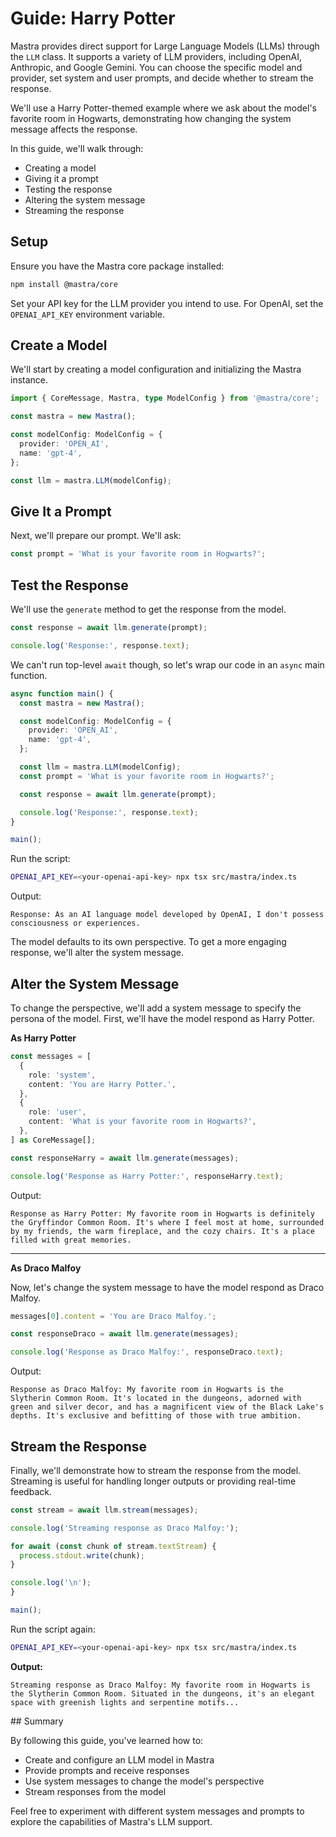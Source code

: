 
# Guide: Harry Potter

Mastra provides direct support for Large Language Models (LLMs) through the `LLM` class. It supports a variety of LLM providers, including OpenAI, Anthropic, and Google Gemini. You can choose the specific model and provider, set system and user prompts, and decide whether to stream the response.

We'll use a Harry Potter-themed example where we ask about the model's favorite room in Hogwarts, demonstrating how changing the system message affects the response.

In this guide, we'll walk through:

- Creating a model
- Giving it a prompt
- Testing the response
- Altering the system message
- Streaming the response

## Setup

Ensure you have the Mastra core package installed:

```bash copy
npm install @mastra/core
```

Set your API key for the LLM provider you intend to use. For OpenAI, set the `OPENAI_API_KEY` environment variable.

<Steps>

## Create a Model

We'll start by creating a model configuration and initializing the Mastra instance.

```typescript
import { CoreMessage, Mastra, type ModelConfig } from '@mastra/core';

const mastra = new Mastra();

const modelConfig: ModelConfig = {
  provider: 'OPEN_AI',
  name: 'gpt-4',
};

const llm = mastra.LLM(modelConfig);
```

## Give It a Prompt

Next, we'll prepare our prompt. We'll ask:

```typescript
const prompt = 'What is your favorite room in Hogwarts?';
```

## Test the Response

We'll use the `generate` method to get the response from the model.

```typescript
const response = await llm.generate(prompt);

console.log('Response:', response.text);
```

We can't run top-level `await` though, so let's wrap our code in an `async` main function.

```ts filename="src/mastra/index.ts"
async function main() {
  const mastra = new Mastra();

  const modelConfig: ModelConfig = {
    provider: 'OPEN_AI',
    name: 'gpt-4',
  };

  const llm = mastra.LLM(modelConfig);
  const prompt = 'What is your favorite room in Hogwarts?';

  const response = await llm.generate(prompt);

  console.log('Response:', response.text);
}

main();
```

Run the script:

```bash copy
OPENAI_API_KEY=<your-openai-api-key> npx tsx src/mastra/index.ts
```

Output:

```
Response: As an AI language model developed by OpenAI, I don't possess consciousness or experiences.
```

The model defaults to its own perspective. To get a more engaging response, we'll alter the system message.

## Alter the System Message

To change the perspective, we'll add a system message to specify the persona of the model. First, we'll have the model respond as Harry Potter.

**As Harry Potter**

```typescript
const messages = [
  {
    role: 'system',
    content: 'You are Harry Potter.',
  },
  {
    role: 'user',
    content: 'What is your favorite room in Hogwarts?',
  },
] as CoreMessage[];

const responseHarry = await llm.generate(messages);

console.log('Response as Harry Potter:', responseHarry.text);
```

Output:

```
Response as Harry Potter: My favorite room in Hogwarts is definitely the Gryffindor Common Room. It's where I feel most at home, surrounded by my friends, the warm fireplace, and the cozy chairs. It's a place filled with great memories.
```

---

**As Draco Malfoy**

Now, let's change the system message to have the model respond as Draco Malfoy.

```typescript
messages[0].content = 'You are Draco Malfoy.';

const responseDraco = await llm.generate(messages);

console.log('Response as Draco Malfoy:', responseDraco.text);
```

Output:

```
Response as Draco Malfoy: My favorite room in Hogwarts is the Slytherin Common Room. It's located in the dungeons, adorned with green and silver decor, and has a magnificent view of the Black Lake's depths. It's exclusive and befitting of those with true ambition.
```

## Stream the Response

Finally, we'll demonstrate how to stream the response from the model. Streaming is useful for handling longer outputs or providing real-time feedback.

```typescript
const stream = await llm.stream(messages);

console.log('Streaming response as Draco Malfoy:');

for await (const chunk of stream.textStream) {
  process.stdout.write(chunk);
}

console.log('\n');
}

main();
```

Run the script again:

```bash copy
OPENAI_API_KEY=<your-openai-api-key> npx tsx src/mastra/index.ts
```

**Output:**

```
Streaming response as Draco Malfoy: My favorite room in Hogwarts is the Slytherin Common Room. Situated in the dungeons, it's an elegant space with greenish lights and serpentine motifs...
```

</Steps>
## Summary

By following this guide, you've learned how to:

- Create and configure an LLM model in Mastra
- Provide prompts and receive responses
- Use system messages to change the model's perspective
- Stream responses from the model

Feel free to experiment with different system messages and prompts to explore the capabilities of Mastra's LLM support.
